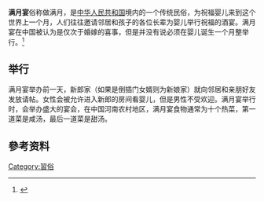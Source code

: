 '''满月宴'''俗称做满月，是[[中华人民共和国|中华人民共和国]]境内的一个传统民俗，为祝福婴儿来到这个世界上一个月，人们往往邀请邻居和孩子的各位长辈为婴儿举行祝福的酒宴。满月宴在中国被认为是仅次于婚嫁的喜事，但是并没有说必须在婴儿诞生一个月整举行。<ref>{{Cite web|title=风土人情：陇州“满月宴”|url=https://baijiahao.baidu.com/s?id=1618466850291037753&wfr=spider&for=pc|accessdate=2021-02-25|date=2018-11-29|publisher=陇县广播电视台|archive-date=2021-09-17|archive-url=https://web.archive.org/web/20210917103835/https://baijiahao.baidu.com/s?id=1618466850291037753&wfr=spider&for=pc|dead-url=no}}</ref>
==举行==
满月宴举办前一天，新郎家（如果是倒插门女婿则为新娘家）就向邻居和亲朋好友发放请帖。女性会被允许进入新郎的房间看婴儿，但是男性不受欢迎。满月宴举行时，会举办盛大的宴会，在中国河南农村地区，满月宴食物通常为十个热菜，第一道菜是咸汤，最后一道菜是甜汤。

==參考资料==
{{reflist}}

[[Category:習俗|Category:習俗]]